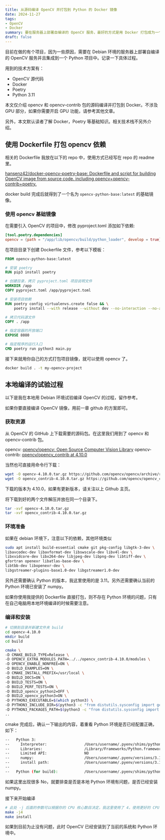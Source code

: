 ```yaml
---
title: 从源码编译 OpenCV 并打包到 Python 的 Docker 镜像
date: 2024-11-27
tags:
- OpenCV
- Docker
summary: 要在服务器上部署自编译的 OpenCV 服务，最好的方式是用 Docker 打包成为一个独立的镜像并发布到服务器。过程实在挺复杂的做个记录。
draft: false
---
```


目前在做的有个项目，因为一些原因，需要在 Debian 环境的服务器上部署自编译的 OpenCV 服务并且集成到一个 Python 项目中。记录一下具体过程。

用到的技术方案有：
- OpenCV 源代码
- Docker
- Poetry
- Python 3.11

本文仅介绍 opencv 和 opencv-contrib 包的源码编译并打包到 Docker。不涉及 GPU 部分，如果你需要开启 GPU 功能，请参考其他文章。

另外，本文默认读者了解 Docker，Poetry 等基础知识。相关技术栈不另外介绍。

## 使用 Dockerfile 打包 opencv 依赖

相关的 Dockerfile 我放在以下的 repo 中，使用方式已经写在 repo 的 readme 里。

[hansenz42/docker-opencv-poetry-base: Dockerfile and script for building OpenCV image from source code. including opencv+opencv-contrib+poetry.](https://github.com/hansenz42/docker-opencv-poetry-base)

docker build 完成后就得到了一个名为 `opencv-python-base:latest` 的基础镜像。

### 使用 opencv 基础镜像

在需要引入 OpenCV 的项目中，修改 pyproject.toml 添加如下依赖:

```toml
[tool.poetry.dependencies]
opencv = {path = "/app/lib/opencv/build/python_loader", develop = true}
```

在项目目录下创建 Dockerfile 文件，参考以下模板：

```dockerfile
FROM opencv-python-base:latest

# 安装 poetry
RUN pip3 install poetry

# 创建目录，拷贝 pyproject.toml 项目说明文件
WORKDIR /app
COPY pyproject.toml /app/pyproject.toml

# 安装项目依赖
RUN poetry config virtualenvs.create false && \
    poetry install --with release --without dev --no-interaction --no-ansi --no-root

# 拷贝代码源文件
COPY . /app

# 指定容器的开放端口
EXPOSE 8080

# 指定程序的运行入口
CMD poetry run python3 main.py
```

接下来就用你自己的方式打包项目镜像，就可以使用 opencv 了。

```bash
docker build . -t my-opencv-project
```

## 本地编译的试验过程

以下是我在本地用 Debian 环境试验编译 OpenCV 的过程，留作参考。

如果你要直接编译 OpenCV 镜像，用前一章 github 的方案即可。

### 获取资源

从 OpenCV 的 GitHub 上下载需要的源码包。在这里我们用到了 opencv 和 opencv-contrib 包。

opencv: [opencv/opencv: Open Source Computer Vision Library](https://github.com/opencv/opencv)
opencv-contrib: [opencv/opencv_contrib at 4.10.0](https://github.com/opencv/opencv_contrib/tree/4.10.0)

当然也可直接用命令行下载：

```bash
wget -O opencv-4.10.0.tar.gz https://github.com/opencv/opencv/archive/refs/tags/4.10.0.tar.gz
wget -O opencv_contrib-4.10.0.tar.gz https://github.com/opencv/opencv_contrib/archive/refs/tags/4.10.0.tar.gz
```

下载的版本为 4.10.0，如果有更新版本，请关注以上 Github 主页。

将下载到好的两个文件解压并放在同一个目录下。

```bash
tar -xvf opencv-4.10.0.tar.gz
tar -xvf opencv_contrib-4.10.0.tar.gz
```

### 环境准备

如果在 debian 环境下，注意以下的依赖，其他环境类似

```bash
sudo apt install build-essential cmake git pkg-config libgtk-3-dev \
libavcodec-dev libavformat-dev libswscale-dev libv4l-dev \
libxvidcore-dev libx264-dev libjpeg-dev libpng-dev libtiff-dev \
gfortran openexr libatlas-base-dev \
libtbb-dev libopenexr-dev \
libgstreamer-plugins-base1.0-dev libgstreamer1.0-dev
```

另外还需要确认 Python 的版本，我这里使用的是 3.11。另外还需要确认当前的 Python 环境已安装了 numpy。

如果你使用我提供的 Dockerfile 直接打包，则不存在 Python 环境的问题，只有在自己电脑用本地环境编译的时候需要注意。

### 编译和安装

```bash
# 切换到目录并新建文件夹 build
cd opencv-4.10.0
mkdir build
cd build

cmake \
-D CMAKE_BUILD_TYPE=Release \
-D OPENCV_EXTRA_MODULES_PATH=../../opencv_contrib-4.10.0/modules \
-D OPENCV_ENABLE_NONFREE=ON \
-D BUILD_EXAMPLES=ON \
-D CMAKE_INSTALL_PREFIX=/usr/local \
-D BUILD_DOCS=ON \
-D BUILD_TESTS=ON \
-D BUILD_PERF_TESTS=ON \
-D BUILD_opencv_python2=OFF \
-D BUILD_opencv_python3=ON \
-D PYTHON3_EXECUTABLE=$(which python3) \
-D PYTHON3_INCLUDE_DIR=$(python3 -c "from distutils.sysconfig import get_python_inc; print(get_python_inc())") \
-D PYTHON3_PACKAGES_PATH=$(python3 -c "from distutils.sysconfig import get_python_lib; print(get_python_lib())") \
..
```

cmake 完成后，确认一下输出的内容，着重看 Python 环境是否已经配置正确，如下：

```bash
--   Python 3:
--     Interpreter:                 /Users/username/.pyenv/shims/python3 (ver 3.11.10)
--     Libraries:                   /Library/Frameworks/Python.framework/Versions/3.11/lib/libpython3.11.dylib (ver 3.11.10)
--     Limited API:                 NO
--     numpy:                       /Users/username/.pyenv/versions/3.11.10/lib/python3.11/site-packages/numpy/_core/include (ver 2.1.3)
--     install path:                /Users/username/.pyenv/versions/3.11.10/lib/python3.11/site-packages/cv2/python-3.11
--
--   Python (for build):            /Users/username/.pyenv/shims/python3
```

如果这里出现很多 No，就要排查是否是本地 Python 环境有问题，是否已经安装 numpy。

接下来开始编译

```bash
# 此处 -j 后面的参数可以根据你的 CPU 核心数目决定，我这里使用了 4，使用更好的 CPU 可以提升到 8 甚至 12
make -j4
make install
```
如果到目前为止没有问题，此时 OpenCV 已经安装到了当前的系统和 Python 环境中。
